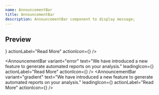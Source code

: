 ```yaml
---
name: AnnouncementBar
title: AnnouncementBar
description: AnnouncementBar component to display message;
---
```


## Preview

<Preview>

<Flex direction="column" gap="medium">
  <AnnouncementBar
    text="We have introduced a new feature to generate automated reports on your analysis."
    leadingIcon={<InfoCircledIcon />}
    actionLabel="Read More"
    actionIcon={<InfoCircledIcon />}
/>

  <AnnouncementBar
    variant="error"
    text="We have introduced a new feature to generate automated reports on your analysis."
    leadingIcon={<InfoCircledIcon />}
    actionLabel="Read More"
    actionIcon={<InfoCircledIcon />}
  />
  <AnnouncementBar
    variant="gradient"
    text="We have introduced a new feature to generate automated reports on your analysis."
    leadingIcon={<InfoCircledIcon />}
    actionLabel="Read More"
    actionIcon={<InfoCircledIcon />}
  />
</Flex>

</Preview>
